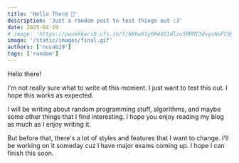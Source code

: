 ---
title: 'Hello There 👋'
description: 'Just a random post to test things out :3'
date: 2025-04-19
# image: 'https://pwukkkacs0.ufs.sh/f/N8hw91y0X4dS1dlzuSRRMI3dxgsNaFC0p9lQbkScwjAWn6zD'
image: '/static/images/final.gif'
authors: ['nusab19']
tags: ['random']
---

Hello there!

I'm not really sure what to write at this moment. I just want to test this out. I hope this works as expected.

I will be writing about random programming stuff, algorithms, and maybe some other things that I find interesting. I hope you enjoy reading my blog as much as I enjoy writing it.

But before that, there's a lot of styles and features that I want to change. I'll be working on it someday cuz I have major exams coming up. I hope I can finish this soon.
